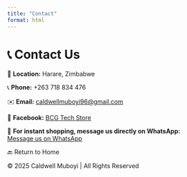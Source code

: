 ```yaml
---
title: "Contact"
format: html
---
```


# 📞 Contact Us

📍 **Location:** Harare, Zimbabwe  

📞 **Phone:** +263 718 834 476  

✉️ **Email:** [caldwellmuboyi96@gmail.com](mailto:caldwellmuboyi96@gmail.com)  

🔗 **Facebook:** [BCG Tech Store](https://www.facebook.com)  

💬 **For instant shopping, message us directly on WhatsApp:**  
[Message us on WhatsApp](https://wa.me/263718834476){.btn .btn-success target="_blank"}



🔙 Return to Home

© 2025 Caldwell Muboyi | All Rights Reserved
